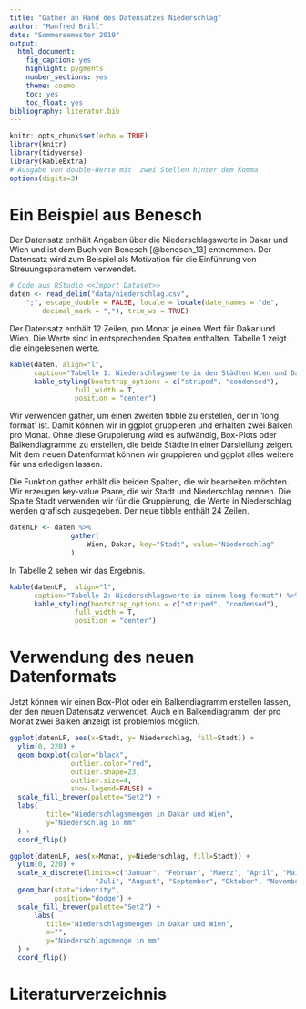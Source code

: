 ```yaml
---
title: "Gather an Hand des Datensatzes Niederschlag"
author: "Manfred Brill"
date: "Sommersemester 2019"
output: 
  html_document: 
    fig_caption: yes
    highlight: pygments
    number_sections: yes
    theme: cosmo
    toc: yes
    toc_float: yes
bibliography: literatur.bib    
---
```


```r
knitr::opts_chunk$set(echo = TRUE)
library(knitr)
library(tidyverse)
library(kableExtra)
# Ausgabe von double-Werte mit  zwei Stellen hinter dem Komma
options(digits=3)
```

# Ein Beispiel aus Benesch
Der Datensatz enthält Angaben über die Niederschlagswerte in Dakar und Wien und ist dem Buch
von Benesch [@benesch_13] entnommen.  Der Datensatz wird zum Beispiel als Motivation für die Einführung
von Streuungsparametern verwendet.


```r
# Code aus RStudio <<Import Dataset>>
daten <- read_delim("data/niederschlag.csv", 
    ";", escape_double = FALSE, locale = locale(date_names = "de", 
        decimal_mark = ","), trim_ws = TRUE)
```

Der Datensatz enthält 12 Zeilen, pro Monat je einen Wert für Dakar und Wien. Die Werte sind in entsprechenden
Spalten enthalten. Tabelle 1 zeigt die eingelesenen werte.
```r
kable(daten, align="l",
      caption="Tabelle 1: Niederschlagswerte in den Städten Wien und Dakar in mm") %>%
      kable_styling(bootstrap_options = c("striped", "condensed"), 
                full_width = T, 
                position = "center")
```

Wir verwenden gather, um einen zweiten tibble zu erstellen,
der in 'long format' ist. Damit können wir in ggplot gruppieren
und erhalten zwei Balken pro Monat. Ohne diese Gruppierung wird es aufwändig,
Box-Plots oder Balkendiagramme zu erstellen, die beide Städte in einer Darstellung
zeigen. Mit dem neuen Datenformat können wir gruppieren und ggplot
alles weitere für uns erledigen lassen.

Die Funktion gather erhält die beiden Spalten, die wir bearbeiten möchten. Wir erzeugen
key-value Paare, die wir Stadt und Niederschlag nennen. Die Spalte Stadt verwenden wir
für die Gruppierung, die Werte in Niederschlag werden grafisch ausgegeben. Der neue tibble
enthält 24 Zeilen.

```r
datenLF <- daten %>%
               gather(
                   Wien, Dakar, key="Stadt", value="Niederschlag"
               )
```

In Tabelle 2 sehen wir das Ergebnis.
```r
kable(datenLF,  align="l",
      caption="Tabelle 2: Niederschlagswerte in einem long format") %>%
      kable_styling(bootstrap_options = c("striped", "condensed"), 
                full_width = T, 
                position = "center")
```

# Verwendung des neuen Datenformats

Jetzt können wir einen Box-Plot oder ein Balkendiagramm erstellen lassen, der den neuen Datensatz verwendet.
Auch ein Balkendiagramm, der pro Monat zwei Balken anzeigt ist problemlos möglich.

```r
ggplot(datenLF, aes(x=Stadt, y= Niederschlag, fill=Stadt)) + 
  ylim(0, 220) +
  geom_boxplot(color="black", 
               outlier.color="red", 
               outlier.shape=23, 
               outlier.size=4,
               show.legend=FALSE) +
  scale_fill_brewer(palette="Set2") + 
  labs(
         title="Niederschlagsmengen in Dakar und Wien",
         y="Niederschlag in mm"
  ) +
  coord_flip()

ggplot(datenLF, aes(x=Monat, y=Niederschlag, fill=Stadt)) + 
  ylim(0, 220) + 
  scale_x_discrete(limits=c("Januar", "Februar", "Maerz", "April", "Mai", "Juni",
                     "Juli", "August", "September", "Oktober", "November", "Dezember")) +
  geom_bar(stat="identity", 
           position="dodge") +
  scale_fill_brewer(palette="Set2") + 
      labs(
         title="Niederschlagsmengen in Dakar und Wien", 
         x="", 
         y="Niederschlagsmenge in mm"
  ) +
  coord_flip()
```

# Literaturverzeichnis



